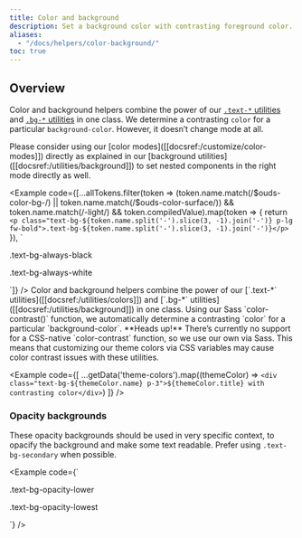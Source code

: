 ```yaml
---
title: Color and background
description: Set a background color with contrasting foreground color.
aliases:
  - "/docs/helpers/color-background/"
toc: true
---
```



## Overview

Color and background helpers combine the power of our [`.text-*` utilities]([[docsref:/utilities/colors]]) and [`.bg-*` utilities]([[docsref:/utilities/background]]) in one class. We determine a contrasting `color` for a particular `background-color`. However, it doesn’t change mode at all.

<Callout type="info">
Please consider using our [color modes]([[docsref:/customize/color-modes]]) directly as explained in our [background utilities]([[docsref:/utilities/background]]) to set nested components in the right mode directly as well.
</Callout>

<Example code={[...allTokens.filter(token => (token.name.match(/\$ouds-color-bg-/) || token.name.match(/\$ouds-color-surface/)) && token.name.match(/-light/) && token.compiledValue).map(token => {
    return `<p class="text-bg-${token.name.split('-').slice(3, -1).join('-')} p-lg fw-bold">.text-bg-${token.name.split('-').slice(3, -1).join('-')}</p>`
  }),
  `<p class="text-bg-always-black p-lg fw-bold">.text-bg-always-black</p>
  <p class="text-bg-always-white p-lg fw-bold">.text-bg-always-white</p>`]} />

<Callout type="info" name="warning-color-assistive-technologies" />

<BootstrapCompatibility>
Color and background helpers combine the power of our [`.text-*` utilities]([[docsref:/utilities/colors]]) and [`.bg-*` utilities]([[docsref:/utilities/background]]) in one class. Using our Sass `color-contrast()` function, we automatically determine a contrasting `color` for a particular `background-color`.

<Callout type="warning">
**Heads up!** There’s currently no support for a CSS-native `color-contrast` function, so we use our own via Sass. This means that customizing our theme colors via CSS variables may cause color contrast issues with these utilities.
</Callout>

<Example code={[
  ...getData('theme-colors').map((themeColor) => `<div class="text-bg-${themeColor.name} p-3">${themeColor.title} with contrasting color</div>`)
]} />
</BootstrapCompatibility>

### Opacity backgrounds

These opacity backgrounds should be used in very specific context, to opacify the background and make some text readable. Prefer using `.text-bg-secondary` when possible.

<Example code={`<p class="text-bg-opacity-lower p-lg fw-bold">.text-bg-opacity-lower</p>
  <p class="text-bg-opacity-lowest p-lg fw-bold">.text-bg-opacity-lowest</p>`} />
